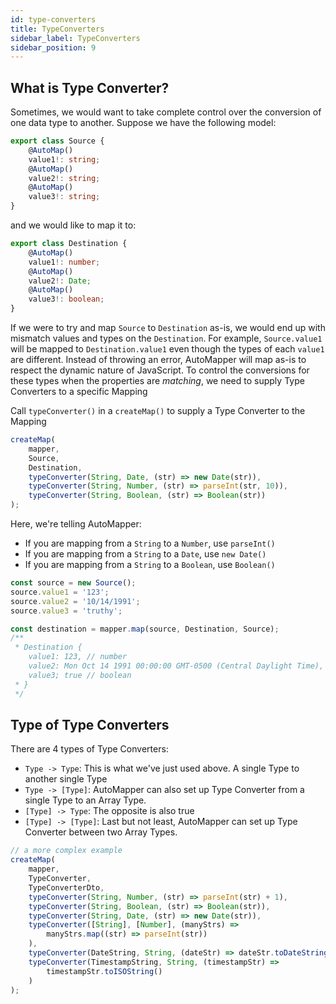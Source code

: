 ```yaml
---
id: type-converters
title: TypeConverters
sidebar_label: TypeConverters
sidebar_position: 9
---
```


## What is Type Converter?

Sometimes, we would want to take complete control over the conversion of one data type to another. Suppose we have the following model:

```ts
export class Source {
    @AutoMap()
    value1!: string;
    @AutoMap()
    value2!: string;
    @AutoMap()
    value3!: string;
}
```

and we would like to map it to:

```ts
export class Destination {
    @AutoMap()
    value1!: number;
    @AutoMap()
    value2!: Date;
    @AutoMap()
    value3!: boolean;
}
```

If we were to try and map `Source` to `Destination` as-is, we would end up with mismatch values and types on the `Destination`. For example, `Source.value1` will be mapped to `Destination.value1` even though the types of each `value1` are different. Instead of throwing an error, AutoMapper will map as-is to respect the dynamic nature of JavaScript. To control the conversions for these types when the properties are _matching_, we need to supply Type Converters to a specific Mapping

Call `typeConverter()` in a `createMap()` to supply a Type Converter to the Mapping

```ts
createMap(
    mapper,
    Source,
    Destination,
    typeConverter(String, Date, (str) => new Date(str)),
    typeConverter(String, Number, (str) => parseInt(str, 10)),
    typeConverter(String, Boolean, (str) => Boolean(str))
);
```

Here, we're telling AutoMapper:

-   If you are mapping from a `String` to a `Number`, use `parseInt()`
-   If you are mapping from a `String` to a `Date`, use `new Date()`
-   If you are mapping from a `String` to a `Boolean`, use `Boolean()`

```ts
const source = new Source();
source.value1 = '123';
source.value2 = '10/14/1991';
source.value3 = 'truthy';

const destination = mapper.map(source, Destination, Source);
/**
 * Destination {
    value1: 123, // number
    value2: Mon Oct 14 1991 00:00:00 GMT-0500 (Central Daylight Time), // a Date instance
    value3; true // boolean
 * }
 */
```

## Type of Type Converters

There are 4 types of Type Converters:

-   `Type -> Type`: This is what we've just used above. A single Type to another single Type
-   `Type -> [Type]`: AutoMapper can also set up Type Converter from a single Type to an Array Type.
-   `[Type] -> Type`: The opposite is also true
-   `[Type] -> [Type]`: Last but not least, AutoMapper can set up Type Converter between two Array Types.

```ts
// a more complex example
createMap(
    mapper,
    TypeConverter,
    TypeConverterDto,
    typeConverter(String, Number, (str) => parseInt(str) + 1),
    typeConverter(String, Boolean, (str) => Boolean(str)),
    typeConverter(String, Date, (str) => new Date(str)),
    typeConverter([String], [Number], (manyStrs) =>
        manyStrs.map((str) => parseInt(str))
    ),
    typeConverter(DateString, String, (dateStr) => dateStr.toDateString()),
    typeConverter(TimestampString, String, (timestampStr) =>
        timestampStr.toISOString()
    )
);
```
